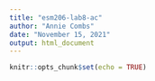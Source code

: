 ```yaml
---
title: "esm206-lab8-ac"
author: "Annie Combs"
date: "November 15, 2021"
output: html_document
---
```


```r
knitr::opts_chunk$set(echo = TRUE)
```

